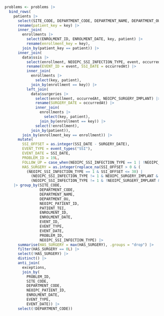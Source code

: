 ```r

problems <- problems |>
  bind_rows(
    patients |>
      select(SITE_CODE, DEPARTMENT_CODE, DEPARTMENT_NAME, DEPARTMENT_OU, NEOIPC_PATIENT_ID, PATIENT_TEI, key) |>
      rename(patient_key = key) |>
      inner_join(
        enrollments |>
          select(ENROLMENT_ID, ENROLMENT_DATE, key, patient) |>
          rename(enrollment_key = key),
        join_by(patient_key == patient)) |>
      inner_join(
        data$ssis |>
          select(enrollment, NEOIPC_SSI_INFECTION_TYPE, event, occurredAt) |>
          rename(EVENT_ID = event, SSI_DATE = occurredAt) |>
          inner_join(
            enrollments |>
              select(key, patient),
            join_by(enrollment == key)) |>
          left_join(
            data$surgeries |>
              select(enrollment, occurredAt, NEOIPC_SURGERY_IMPLANT) |>
              rename(SURGERY_DATE = occurredAt) |>
              inner_join(
                enrollments |>
                  select(key, patient),
                join_by(enrollment == key)) |>
              select(!enrollment),
            join_by(patient)),
        join_by(enrollment_key == enrollment)) |>
      mutate(
        SSI_OFFSET = as.integer(SSI_DATE - SURGERY_DATE),
        EVENT_TYPE = event_types("SSI"),
        EVENT_DATE = SSI_DATE,
        PROBLEM_ID = 19L,
        FOLLOW_UP = case_when(NEOIPC_SSI_INFECTION_TYPE == 1 | !NEOIPC_SURGERY_IMPLANT ~ 30, NEOIPC_SURGERY_IMPLANT ~ 90),
        HAS_SURGERY = as.integer(replace_na(SSI_OFFSET > 0 & (
          (NEOIPC_SSI_INFECTION_TYPE == 1 & SSI_OFFSET <= 30) |
            (NEOIPC_SSI_INFECTION_TYPE != 1 & NEOIPC_SURGERY_IMPLANT & SSI_OFFSET <= 90) |
            (NEOIPC_SSI_INFECTION_TYPE != 1 & !NEOIPC_SURGERY_IMPLANT & SSI_OFFSET <= 30)), FALSE)))
    |> group_by(SITE_CODE,
                DEPARTMENT_CODE,
                DEPARTMENT_NAME,
                DEPARTMENT_OU,
                NEOIPC_PATIENT_ID,
                PATIENT_TEI,
                ENROLMENT_ID,
                ENROLMENT_DATE,
                EVENT_ID,
                EVENT_TYPE,
                EVENT_DATE,
                PROBLEM_ID,
                NEOIPC_SSI_INFECTION_TYPE) |>
      summarise(HAS_SURGERY = max(HAS_SURGERY), .groups = "drop") |>
      filter(HAS_SURGERY == 0L) |>
      select(!HAS_SURGERY) |>
      distinct() |>
      anti_join(
        exceptions,
        join_by(
          PROBLEM_ID,
          SITE_CODE,
          DEPARTMENT_CODE,
          NEOIPC_PATIENT_ID,
          ENROLMENT_DATE,
          EVENT_TYPE,
          EVENT_DATE)) |>
      select(!DEPARTMENT_CODE))
```
